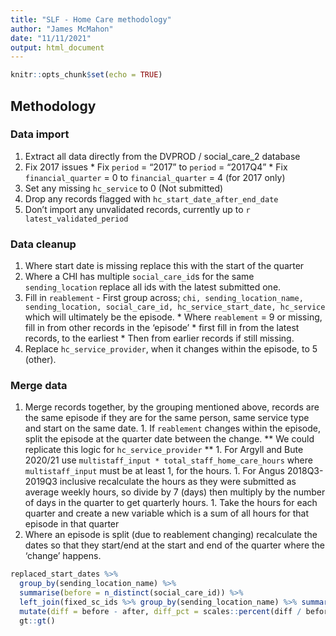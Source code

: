 ```yaml
---
title: "SLF - Home Care methodology"
author: "James McMahon"
date: "11/11/2021"
output: html_document
---
```


```r
knitr::opts_chunk$set(echo = TRUE)
```
## Methodology

### Data import

  1. Extract all data directly from the DVPROD / social_care_2 database
  1. Fix 2017 issues
    * Fix `period` = "2017" to `period` = "2017Q4"
    * Fix `financial_quarter` = 0 to `financial_quarter` = 4 (for 2017 only)
  1. Set any missing `hc_service` to 0 (Not submitted)
  1. Drop any records flagged with `hc_start_date_after_end_date`
  1. Don't import any unvalidated records, currently up to `r latest_validated_period`
 
### Data cleanup

  1. Where start date is missing replace this with the start of the quarter
  1. Where a CHI has multiple `social_care_id`s for the same `sending_location` replace all ids with the latest submitted one. 
  1. Fill in `reablement` - First group across; `chi, sending_location_name, sending_location, social_care_id, hc_service_start_date, hc_service` which will ultimately be the episode.
    * Where `reablement` = 9 or missing, fill in from other records in the 'episode' 
    * first fill in from the latest records, to the earliest
    * Then from earlier records if still missing.
  1. Replace `hc_service_provider`, when it changes within the episode, to 5 (other).

### Merge data

  1. Merge records together, by the grouping mentioned above, records are the same episode if they are for the same person, same service type and start on the same date.
    1. If `reablement` changes within the episode, split the episode at the quarter date between the change. ** We could replicate this logic for `hc_service_provider` **
    1. For Argyll and Bute 2020/21 use `multistaff_input * total_staff_home_care_hours` where `multistaff_input` must be at least 1, for the hours.
    1. For Angus 2018Q3-2019Q3 inclusive recalculate the hours as they were submitted as average weekly hours, so divide by 7 (days) then multiply by the number of days in the quarter to get quarterly hours.
    1. Take the hours for each quarter and create a new variable which is a sum of all hours for that episode in that quarter
  1. Where an episode is split (due to reablement changing) recalculate the dates so that they start/end at the start and end of the quarter where the 'change' happens.

```r
replaced_start_dates %>%
  group_by(sending_location_name) %>%
  summarise(before = n_distinct(social_care_id)) %>%
  left_join(fixed_sc_ids %>% group_by(sending_location_name) %>% summarise(after = n_distinct(social_care_id))) %>%
  mutate(diff = before - after, diff_pct = scales::percent(diff / before, accuracy = 0.1)) %>%
  gt::gt()
```
